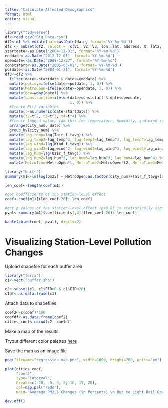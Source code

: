 ---
title: "Calculate Affected Demographics"
format: html
editor: visual
---

```{r}
library("tidyverse")
df<-read.csv("Big_Data.csv")
df2<-df %>% mutate(date=as.Date(date, format='%Y-%m-%d'))
df2 <- subset(df2, select = -c(V1, V2, V3, lon, lat, address, X, lat2, lon2, Station))
startdate<-as.Date("2004-12-01", format='%Y-%m-%d')
enddate<-as.Date("2012-12-01", format='%Y-%m-%d')
opendate<-as.Date("2008-12-27", format='%Y-%m-%d')
conststart<-as.Date("2005-03-01", format='%Y-%m-%d')
poldate<-as.Date("2004-01-21", format='%Y-%m-%d')
df3<-df2 %>%
  filter(date>=startdate & date<=enddate) %>%
  mutate(policy=ifelse(date>=poldate, 1, 0)) %>%
  mutate(MetroOpen=ifelse(date>=opendate, 1, 0)) %>%
  mutate(dow=wday(date)) %>%
  mutate(construction=ifelse(date>conststart & date<opendate, 
                             1, 0)) %>%
  #Create P(t) variables
  mutate(t=as.numeric(date-startdate)) %>%
  mutate(t2=t^2, t3=t^3, t4=t^4) %>%
  #Create lagged values (do this for temperature, humidity, and wind speed)
  arrange(city_num, date) %>%
  group_by(city_num) %>%
  mutate(lag_temp=lag(Tair_f_tavg)) %>%
  mutate(lag_temp2=lag_temp^2, lag_temp3=lag_temp^3, lag_temp4=lag_temp^4) %>%
  mutate(lag_wind=lag(Wind_f_tavg)) %>%
  mutate(lag_wind2=lag_wind^2, lag_wind3=lag_wind^3, lag_wind4=lag_wind^4) %>%
  mutate(lag_hum=lag(Qair_f_tavg)) %>%
  mutate(lag_hum2=lag_hum^2, lag_hum3=lag_hum^3, lag_hum4=lag_hum^4) %>%
  mutate(MetroTime=MetroOpen*t, MetroTime2=MetroOpen*t2, MetroTime3=MetroOpen*t3, MetroTime4=MetroOpen*t4)
```

```{r}
library("knitr")
summary(m1<-lm(log(pm25) ~ MetroOpen:as.factor(city_num)+Tair_f_tavg+lag_temp+lag_temp2 + lag_temp3 + lag_temp4 +Wind_f_tavg+lag_wind+ lag_wind2 + lag_wind3 + lag_wind4+Qair_f_tavg+lag_hum+lag_hum2 + lag_hum3 + lag_hum4+construction+is_holiday+t+t2+t3+t4 , data=df3))

len_coef<-length(coef(m1))

#get coefficients of the station-level effect
coef<-coef(m1)[(len_coef-26): len_coef]

#get p values of the station-level effect (p<0.05 is statistically significant)
pval<-summary(m1)$coefficients[,4][(len_coef-26): len_coef]

kable(cbind(coef, pval), digits=2)
```

# Visualizing Station-Level Pollution Changes

Upload shapefile for each buffer area

```{r}
library("terra")
c1<-vect("buffer.shp")

c2<-subset(c1, c1$FID>0 & c1$FID<28)
c1df<-as.data.frame(c1)

```

Attach data to shapefiles

```{r}
coef2<-c(coef)*100
coefdf<-as.data.frame(coef2)
cities_coef<-cbind(c2, coefdf)
```

Make a map of the results

Tryout different color palettes [here](https://rdrr.io/cran/terra/man/mappal.html)

Save the map as an image file

```{r}
png(filename="regression_map.png", width=1000, height=700, units="px")

plot(cities_coef, 
     "coef2",
     type="interval",
     breaks=c(-10, -5, 0, 5, 10, 15, 20),
     col=map.pal("reds"),
     main="Average PM2.5 Changes (in Percents) \n Due to Light Rail Openings")

dev.off()
```

# 
